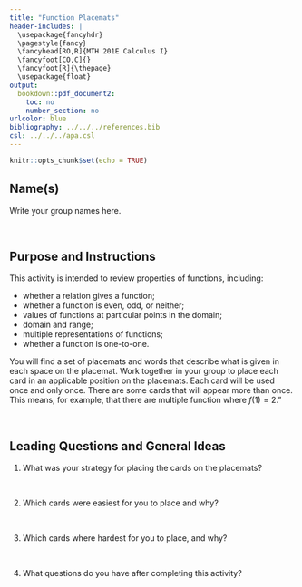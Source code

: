 ---
title: "Function Placemats"
header-includes: |
  \usepackage{fancyhdr}
  \pagestyle{fancy}
  \fancyhead[RO,R]{MTH 201E Calculus I}
  \fancyfoot[CO,C]{}
  \fancyfoot[R]{\thepage}
  \usepackage{float}
output:
  bookdown::pdf_document2:
    toc: no
    number_section: no
urlcolor: blue
bibliography: ../../../references.bib
csl: ../../../apa.csl
---

```{r setup, include=FALSE}
knitr::opts_chunk$set(echo = TRUE)
```

## Name(s)

Write your group names here.

\

## Purpose and Instructions

This activity is intended to review properties of functions, including:

* whether a relation gives a function; 
* whether a function is even, odd, or neither; 
* values of functions at particular points in the domain; 
* domain and range; 
* multiple representations of functions; 
* whether a function is one-to-one.

You will find a set of placemats and words that describe what is
given in each space on the placemat. Work together in your group to place each
card in an applicable position on the placemats. Each card will be used once
and only once. There are some cards that will appear more than once. This
means, for example, that there are multiple function where $f(1) = 2$."

\

## Leading Questions and General Ideas

1. What was your strategy for placing the cards on the placemats?

\

2. Which cards were easiest for you to place and why?

\

3. Which cards where hardest for you to place, and why?

\

4. What questions do you have after completing this activity?

\
